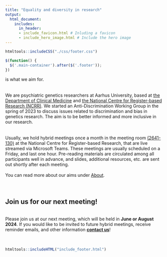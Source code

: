 ```yaml
---
title: "Equality and diversity in research"
output:
  html_document:
    includes:
      in_header: 
      - include_favicon.html # Inluding a favicon
      - include_hero_image.html # Include the hero image
---
```


```r
htmltools::includeCSS("./css/footer.css")
```

```js
$(function() {
  $('.main-container').after($('.footer'));
})
```

is what we aim for.
<br><br><br>
We are psychiatric genetics researchers at Aarhus University, based at 
<a href="https://clin.au.dk/" target="_blank" rel="noopener noreferrer" title="The Department of Clinical Medicine">the Department of Clinical Medicine</a> and 
<a href="https://ncrr.au.dk/" target="_blank" rel="noopener noreferrer" title="The National Centre for Register-based Research">the National Centre for Register-based Research (NCRR)</a>. We started an Anti-Discrimination Working Group in the spring of 2023 to discuss issues related to discrimination and bias in genetics research. The aim is to be better informed and more inclusive in our research.
<br><br><br>
Usually, we hold hybrid meetings once a month in the meeting room 
<a href="https://www.au.dk/om/organisation/find-au/bygningskort?b=2641" target="_blank" rel="noopener noreferrer" title="The National Centre for Register-based Research">(2641-130)</a> at the National Centre for Register-based Research, that are live streamed via Microsoft Teams. These meetings are usually scheduled on a Friday, and last one hour. Pre-reading materials are circulated among all participants well in advance, and slides, additional resources, etc. are sent out shortly after each meeting.
<br><br>
You can read more about our aims under <a href="about.html" title="About the Anti-Discrimination Working Group">About</a>.
<br><br><br>

## Join us for our next meeting!
<br>
Please join us at our next meeting, which will be held in **June or August 2024**.
If you would like to be invited to future hybrid meetings, receive reminder emails, and other information <a href="contact.html" title="Join us!">**contact us**</a>!
<br><br><br>

```r
htmltools::includeHTML("include_footer.html")
```